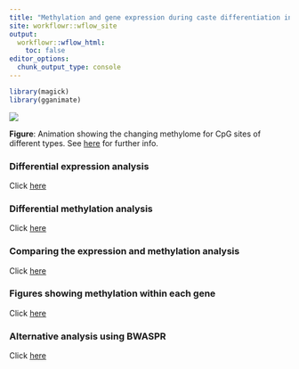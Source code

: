 ```yaml
---
title: "Methylation and gene expression during caste differentiation in Apis mellifera"
site: workflowr::wflow_site
output:
  workflowr::wflow_html:
    toc: false
editor_options:
  chunk_output_type: console
---
```


```r
library(magick)
library(gganimate)
```

![](https://raw.githubusercontent.com/lukeholman/Methylation_Apis/master/figures/site_meth_hist/combined_animation.gif)

**Figure**: Animation showing the changing methylome for CpG sites of different types. See [here](diff_methylation.html) for further info.



### Differential expression analysis
Click [here](diff_expression.html) 

### Differential methylation analysis
Click [here](diff_methylation.html) 

### Comparing the expression and methylation analysis
Click [here](compare_expression_and_methylation.html) 

### Figures showing methylation within each gene
Click [here](gene_browser.html)

### Alternative analysis using BWASPR
Click [here](BWASP_results.html)



